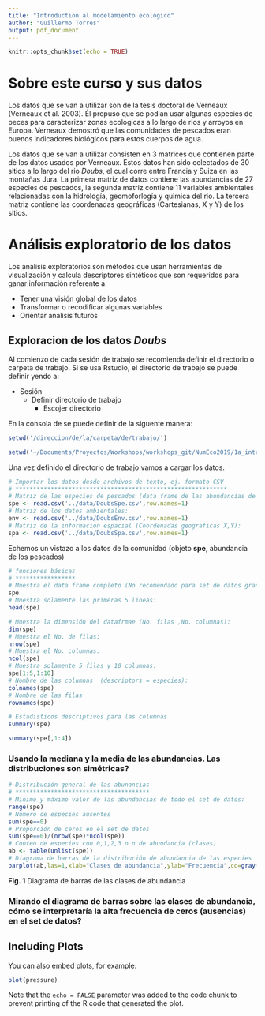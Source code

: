 ```yaml
---
title: "Introduction al modelamiento ecológico"
author: "Guillermo Torres"
output: pdf_document
---
```


```r
knitr::opts_chunk$set(echo = TRUE)
```


# Sobre este curso y sus datos

Los datos que se van a utilizar son de la tesis doctoral de Verneaux (Verneaux et al. 2003). Él propuso que se podian usar algunas especies de peces para caracterizar zonas ecologicas a lo largo de rios y arroyos en Europa. Verneaux demostró que las comunidades de pescados eran buenos indicadores biológicos para estos cuerpos de agua. 

Los datos que se van a utilizar consisten en 3 matrices que contienen parte de los datos usados por Verneaux. Estos datos han sido colectados de 30 sitios a lo largo del rio *Doubs*, el cual corre entre Francia y Suiza en las montañas Jura. La primera matriz de datos contiene las abundancias de 27 especies de pescados, la segunda matriz contiene 11 variables ambientales relacionadas con la hidrología, geomoforlogía y quimica del rio. La tercera matriz contiene las coordenadas geográficas (Cartesianas, X y Y) de los sitios. 

# Análisis exploratorio de los datos

Los análisis exploratorios son métodos que usan herramientas de visualización y calcula descriptores sintéticos que son requeridos para ganar información referente a:

  * Tener una visión global de los datos
  * Transformar o recodificar algunas variables
  * Orientar analisis futuros

## Exploracion de los datos *Doubs* 

Al comienzo de cada sesión de trabajo se recomienda definir el directorio o carpeta de trabajo. Si se usa Rstudio, el directorio de trabajo se puede definir yendo a:

  * Sesión
    * Definir directorio de trabajo
      * Escojer directorio 

En la consola de se puede definir de la siguente manera:

```r
setwd('/direccion/de/la/carpeta/de/trabajo/')
```
```r
setwd('~/Documents/Proyectos/Workshops/workshops_git/NumEco2019/1a_intro/')
```

Una vez definido el directorio de trabajo vamos a cargar los datos.
```r
# Importar los datos desde archivos de texto, ej. formato CSV 
# ************************************************************
# Matriz de las especies de pescados (data frame de las abundancias de los pescados):
spe <- read.csv('../data/DoubsSpe.csv',row.names=1)
# Matriz de los datos ambientales:
env <- read.csv('../data/DoubsEnv.csv',row.names=1)
# Matriz de la informacion espacial (Coordenadas geograficas X,Y):
spa <- read.csv('../data/DoubsSpa.csv',row.names=1)
```

Echemos un vistazo a los datos de la comunidad (objeto **spe**, abundancia de los pescados)
```r
# funciones básicas
# *****************
# Muestra el data frame completo (No recomendado para set de datos grandes):
spe
# Muestra solamente las primeras 5 lineas:
head(spe)
```
```r
# Muestra la dimensión del datafrmae (No. filas ,No. columnas):
dim(spe)
# Muestra el No. de filas:
nrow(spe)
# Muestra el No. columnas:
ncol(spe)
# Muestra solamente 5 filas y 10 columnas:
spe[1:5,1:10]
# Nombre de las columnas  (descriptors = especies):
colnames(spe)
# Nombre de las filas
rownames(spe)
```

```r
# Estadisticos descriptivos para las columnas
summary(spe)
```


```r
summary(spe[,1:4])
```
### **Usando la mediana y la media de las abundancias. Las distribuciones son simétricas?**
```r
# Distribución general de las abunancias
# **************************************
# Mínimo y máximo valor de las abundancias de todo el set de datos:
range(spe)
# Número de especies ausentes 
sum(spe==0)
# Proporción de ceros en el set de datos
sum(spe==0)/(nrow(spe)*ncol(spe))
# Conteo de especies con 0,1,2,3 o n de abundancia (clases) 
ab <- table(unlist(spe))
# Diagrama de barras de la distribución de abundancia de las especies
barplot(ab,las=1,xlab="Clases de abundancia",ylab="Frecuencia",co=gray(5:0/5))
```

**Fig. 1** Diagrama de barras de las clases de abundancia

### **Mirando el diagrama de barras sobre las clases de abundancia, cómo se interpretaría la alta frecuencia de ceros (ausencias) en el set de datos?**



## Including Plots

You can also embed plots, for example:

```r
plot(pressure)
```

Note that the `echo = FALSE` parameter was added to the code chunk to prevent printing of the R code that generated the plot.
